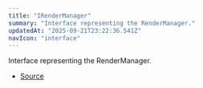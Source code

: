 ```yaml
---
title: "IRenderManager"
summary: "Interface representing the RenderManager."
updatedAt: "2025-09-21T23:22:36.541Z"
navIcon: "interface"
---
```



Interface representing the RenderManager.

<Table data={{ headers: [{"content":"Property","key":"property","sortable":true},{"content":"Type","key":"type","sortable":true},{"content":"Value","key":"value","sortable":true},{"content":"Description","key":"description"}], rows: [["debug","[boolean](https://developer.mozilla.org/en-US/docs/Web/JavaScript/Reference/Global_Objects/Boolean)","\\-","Whether debugging is enabled."],["lazyCanvas","[LazyCanvas](/LazyCanvas/Classes/General/LazyCanvas)","\\-","The LazyCanvas instance used for rendering."]] }} />


- [Source](https://github.com/NMMTY/LazyCanvas/blob/ba4be40168e49b0348ae523995fc10eec8149d6c/packages/lazycanvas/src/structures/managers/RenderManager.ts#L12)